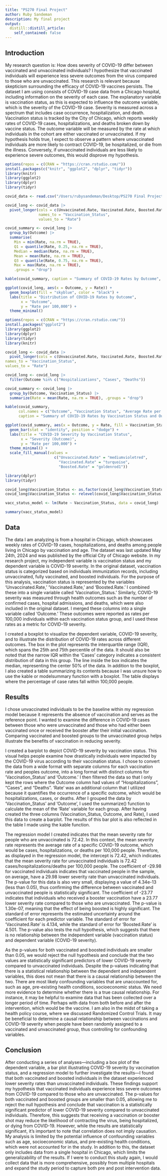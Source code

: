 ```yaml
---
title: "PS270 Final Project"
author: Ruby Sandeman
description: My final project
output:
  distill::distill_article:
    self_contained: false
---
```

## Introduction
My research question is: How does severity of COVID-19 differ between vaccinated and unvaccinated individuals? I hypothesize that vaccinated individuals will experience less severe outcomes from the virus compared to those who are unvaccinated. This research is relevant because skepticism surrounding the efficacy of COVID-19 vaccines persists. The dataset I am using consists of COVID-19 case data from a Chicago hospital, including information on the severity of each case. The explanatory variable is vaccination status, as this is expected to influence the outcome variable, which is the severity of the COVID-19 case. Severity is measured across a spectrum that includes case occurrence, hospitalization, and death. Vaccination status is tracked by the City of Chicago, which reports weekly rates of COVID-19 cases, hospitalizations, and deaths broken down by vaccine status. The outcome variable will be measured by the rate at which individuals in the cohort are either vaccinated or unvaccinated. If my hypothesis holds true, I expect to observe a pattern where unvaccinated individuals are more likely to contract COVID-19, be hospitalized, or die from the illness. Conversely, if unvaccinated individuals are less likely to experience severe outcomes, this would disprove my hypothesis.


```r
options(repos = c(CRAN = "https://cran.rstudio.com/"))
install.packages(c("knitr", "ggplot2", "dplyr", "tidyr"))
library(knitr)
library(ggplot2)
library(dplyr)
library(tidyr)

covid_data <- read.csv("/Users/rubysandeman/Desktop/PS270 Final Project/COVID-19_Outcomes_by_Vaccination_Status_-_Historical.csv")

covid_long <- covid_data |>
  pivot_longer(cols = c(Unvaccinated.Rate, Vaccinated.Rate, Boosted.Rate),
               names_to = "Vaccination_Status",
               values_to = "Rate")

covid_summary <- covid_long |>
  group_by(Outcome) |>
  summarise(
    Min = min(Rate, na.rm = TRUE),
    Q1 = quantile(Rate, 0.25, na.rm = TRUE),
    Median = median(Rate, na.rm = TRUE),
    Mean = mean(Rate, na.rm = TRUE),
    Q3 = quantile(Rate, 0.75, na.rm = TRUE),
    Max = max(Rate, na.rm = TRUE),
    .groups = "drop")

kable(covid_summary, caption = "Summary of COVID-19 Rates by Outcome", digits = 2)

ggplot(covid_long, aes(x = Outcome, y = Rate)) +
  geom_boxplot(fill = "skyblue", color = "black") +
  labs(title = "Distribution of COVID-19 Rates by Outcome",
       x = "Outcome",
       y = "Rate per 100,000") +
  theme_minimal()

```


```r
options(repos = c(CRAN = "https://cran.rstudio.com/"))
install.packages("ggplot2")
library(ggplot2)
library(dplyr)
library(tidyr)
library(knitr)

covid_long <- covid_data |>
  pivot_longer(cols = c(Unvaccinated.Rate, Vaccinated.Rate, Boosted.Rate),
names_to = "Vaccination_Status",
values_to = "Rate")

covid_long <- covid_long |>
  filter(Outcome %in% c("Hospitalizations", "Cases", "Deaths"))

covid_summary <- covid_long |>
  group_by(Outcome, Vaccination_Status) |>
  summarize(Rate = mean(Rate, na.rm = TRUE), .groups = "drop")

kable(covid_summary, 
      col.names = c("Outcome", "Vaccination Status", "Average Rate per 100,000"),
      caption = "Summary of COVID-19 Rates by Vaccination Status and Outcome")

ggplot(covid_summary, aes(x = Outcome, y = Rate, fill = Vaccination_Status)) +
  geom_bar(stat = "identity", position = "dodge") +
  labs(title = "COVID-19 Severity by Vaccination Status",
       x = "Severity (Outcome)",
       y = "Rate per 100,000") +
  theme_minimal() +
  scale_fill_manual(values = 
                      c("Unvaccinated.Rate" = "mediumvioletred", 
                        "Vaccinated.Rate" = "turquoise", 
                        "Boosted.Rate" = "goldenrod1"))

```

```r
library(dplyr)
library(tidyr)

covid_long$Vaccination_Status <- as.factor(covid_long$Vaccination_Status)
covid_long$Vaccination_Status <- relevel(covid_long$Vaccination_Status, ref = "Unvaccinated.Rate")

vacc_status_model <- lm(Rate ~ Vaccination_Status, data = covid_long)

summary(vacc_status_model)

```


## Data
The data I am analyzing is from a hospital in Chicago, which showcases weekly rates of COVID-19 cases, hospitalizations, and deaths among people living in Chicago by vaccination and age. The dataset was last updated May 24th, 2024 and was published by the official City of Chicago website. In my research project, my independent variable is vaccination status and my dependent variable is COVID-19 severity. In the original dataset, vaccination status is categorized based on individuals immunization records, including unvaccinated, fully vaccinated, and boosted individuals. For the purpose of this analysis, vaccination status is represented by the variables 'Unvaccinated.Rate,' 'Vaccinated.Rate,' and 'Boosted.Rate.' I combined these into a single variable called 'Vaccination_Status.' Similarly, COVID-19 severity was measured through health outcomes such as the number of confirmed cases, hospital admissions, and deaths, which were also included in the original dataset. I merged these columns into a single variable called 'Outcome.' These outcomes were reported as rates per 100,000 individuals within each vaccination status group, and I used these rates as a metric for COVID-19 severity.

I created a boxplot to visualize the dependent variable, COVID-19 severity, and to illustrate the distribution of COVID-19 rates across different outcomes. The box in the plot represents the interquartile range (IQR), which spans the 25th and 75th percentile of the data. It should also be noted that the narrow IQR within the 'Cases' category indicates a consistent distribution of data in this group. The line inside the box indicates the median, representing the center 50% of the data. In addition to the boxplot, I also created a table summarizing its contents because I was unsure how to use the kable or modelsummary function with a boxplot. The table displays where the percentage of case rates fall within 100,000 people. 

## Results
I chose unvaccinated individuals to be the baseline within my regression model because it represents the absence of vaccination and serves as the reference point. I wanted to examine the difference in COVID-19 cases between those who were unvaccinated and those who had either been vaccinated once or received the booster after their initial vaccination. Comparing vaccinated and boosted groups to the unvaccinated group helps illustrate the benefits of vaccination in reducing severity. 

I created a barplot to depict COVID-19 severity by vaccination status. This visual helps people examine how drastically individuals were impacted by the COVID-19 virus according to their vaccination status. I chose to convert the data from a wide format with separate columns for each vaccination rate and peoples outcome, into a long format with distinct columns for 'Vaccination_Status' and 'Outcome.'  I then filtered the data so that I only kept the rows where the Outcome column had values of “Hospitalizations”, “Cases”, and “Deaths”. 'Rate' was an additional column that I utilized because it quantifies the occurrence of a specific outcome, which would be hospitalizations, cases, or deaths. After I grouped the data by 'Vaccination_Status'  and 'Outcome', I used the summarize() function to calculate the mean of the 'Rate' variable for each group. After having created the three columns (Vaccination_Status, Outcome, and Rate), I used this data to create a barplot. The results of this bar plot is also reflected in the table I made using the kable function.

The regression model I created indicates that the mean severity rate for people who are unvaccinated is 72.42. In this context, the mean severity rate represents the average rate of a specific COVID-19 outcome, which would be cases, hospitalizations, or deaths per 100,000 people. Therefore, as displayed in the regression model, the intercept is 72.42, which indicates that the mean severity rate for unvaccinated individuals is 72.42 cases/hospitalizations/deaths per 100,000 people. The coefficient of -29.98 for vaccinated individuals indicates that vaccinated people in the sample, on average, have a 29.98 lower severity rate than unvaccinated individuals. The p-value for this data is also very small, displaying a value of 4.34e-13 (less than 0.05), thus confirming the difference between vaccinated and unvaccinated people is statistically significant. The coefficient of -23.77 indicates that individuals who received a booster vaccination have a 23.77 lower severity rate compared to those who are unvaccinated. The p-value is 1.30e-07, meaning that the effect of being boosted is highly significant. The standard of error represents the estimated uncertainty around the coefficient for each predictor variable. The standard of error for ‘Vaccinated.Rate’ is 4.134, while the standard of error for ‘Boosted.Rate’ is 4.501. The p-value also tests the null hypothesis, which suggests that there is no relationship between the independent variable (vaccination status) and dependent variable (COVID-19 severity). 

As the p-values for both vaccinated and boosted individuals are smaller than 0.05, we would reject the null hypothesis and conclude that the two values are statistically significant predictors of lower COVID-19 severity compared to unvaccinated individuals. Despite the p-values indicating that there is a statistical relationship between the dependent and independent variables, this does not mean that there is a causal relationship between the two. There are most likely confounding variables that are unaccounted for, such as age, pre-existing health conditions, socioeconomic status. We need more evidence to determine whether there is a true causal relationship. For instance, it may be helpful to examine data that has been collected over a longer period of time. Perhaps with data from both before and after the intervention, which would be the vaccine. I am also in the midst of taking a health policy course, where we discussed Randomized Control Trials. It may be beneficial to determine a causal relationship between vaccinations and COVID-19 severity when people have been randomly assigned to a vaccinated and unvaccinated group, thus controlling for confounding variables. 

## Conclusion
After conducting a series of analyses—including a box plot of the dependent variable, a bar plot illustrating COVID-19 severity by vaccination status, and a regression model to further investigate the results—I found that both vaccinated and boosted individuals in the dataset experienced lower severity rates than unvaccinated individuals. These findings support my hypothesis that vaccinated individuals experience less severe outcomes from COVID-19 compared to those who are unvaccinated. The p-values for both vaccinated and boosted groups are smaller than 0.05, allowing me to reject the null hypothesis and conclude that vaccination is a statistically significant predictor of lower COVID-19 severity compared to unvaccinated individuals. Therefore, this suggests that receiving a vaccination or booster shot may reduce the likelihood of contracting the virus, being hospitalized, or dying from COVID-19. However, while the results are statistically significant, it's important to note that correlation does not imply causation. My analysis is limited by the potential influence of confounding variables such as age, socioeconomic status, and pre-existing health conditions, which were not accounted for in the study. In addition to this, the dataset only includes data from a single hospital in Chicago, which limits the generalizability of the results. If I were to conduct this study again, I would collect data that is more comprehensive, possibly from multiple hospitals and expand the study period to capture both pre and post intervention data. 
